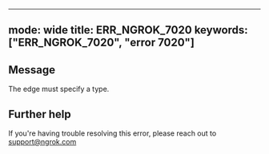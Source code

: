 
---
mode: wide
title: ERR_NGROK_7020
keywords: ["ERR_NGROK_7020", "error 7020"]
---

## Message
The edge must specify a type.




## Further help
If you're having trouble resolving this error, please reach out to [support@ngrok.com](mailto:support@ngrok.com?subject=Help%20with%20ERR_NGROK_7020)

